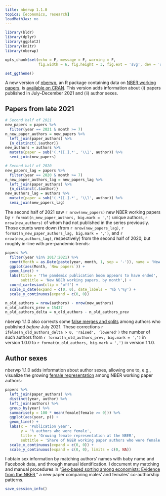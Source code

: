 ```yaml
---
title: nberwp 1.1.0
topics: [economics, research]
loadMathJax: no
---
```


```r
library(bldr)
library(dplyr)
library(ggplot2)
library(knitr)
library(nberwp)

opts_chunk$set(echo = F, message = F, warning = F,
               fig.width = 6, fig.height = 3, fig.ext = 'svg', dev = 'svg')

set_ggtheme()
```

A new version of [nberwp](https://github.com/bldavies/nberwp), an R package containing data on [NBER working papers](https://www.nber.org/papers), is [available on CRAN](https://cran.r-project.org/package=nberwp).
This version adds information about (i) papers published in July--December 2021 and (ii) author sexes.

## Papers from late 2021

```r
# Second half of 2021
new_papers = papers %>%
  filter(year == 2021 & month >= 7)
n_new_paper_authors = new_papers %>%
  left_join(paper_authors) %>%
  {n_distinct(.$author)}
new_authors = authors %>%
  mutate(paper = sub('(.*)[.].*', '\\1', author)) %>%
  semi_join(new_papers)

# Second half of 2020
new_papers_lag = papers %>%
  filter(year == 2020 & month >= 7)
n_new_paper_authors_lag = new_papers_lag %>%
  left_join(paper_authors) %>%
  {n_distinct(.$author)}
new_authors_lag = authors %>%
  mutate(paper = sub('(.*)[.].*', '\\1', author)) %>%
  semi_join(new_papers_lag)
```

The second half of 2021 saw `r nrow(new_papers)` new NBER working papers by `r format(n_new_paper_authors, big.mark = ',')` unique authors, `r nrow(new_authors)` of whom had not published in the series previously.
Those counts were down (from `r nrow(new_papers_lag)`, `r format(n_new_paper_authors_lag, big.mark = ',')`, and `r nrow(new_authors_lag)`, respectively) from the second half of 2020, but roughly in-line with pre-pandemic trends:

```r
papers %>%
  filter(year %in% 2017:2021) %>%
  count(Month = as.Date(paste(year, month, 1, sep = '-')), name = 'New papers') %>%
  ggplot(aes(Month, `New papers`)) +
  geom_line() +
  labs(title = 'The pandemic publication boom appears to have ended',
       subtitle = 'New NBER working papers, by month',) +
  coord_cartesian(clip = 'off') +
  scale_x_date(expand = c(0, 0), date_labels = '%b \'%y') +
  scale_y_continuous(expand = c(0, 0))
```

```r
n_old_authors = nrow(authors) - nrow(new_authors)
n_old_authors_prev = 15437
n_old_authors_delta = n_old_authors - n_old_authors_prev
```

nberwp 1.1.0 also corrects some [false merges and splits](/blog/nber-co-authorships/) among authors who published *before* July 2021.
These corrections `r ifelse(n_old_authors_delta > 0, 'raised', 'lowered')` the number of such authors from `r format(n_old_authors_prev, big.mark = ',')` in version 1.0.0 to `r format(n_old_authors, big.mark = ',')` in version 1.1.0.

## Author sexes

nberwp 1.1.0 adds information about author sexes, allowing one to, e.g., visualize the growing [female representation](/blog/female-representation-collaboration-nber/) among NBER working paper authors:

```r
papers %>%
  left_join(paper_authors) %>%
  distinct(year, author) %>%
  left_join(authors) %>%
  group_by(year) %>%
  summarise(p = 100 * mean(female[female >= 0])) %>%
  ggplot(aes(year, p)) +
  geom_line() +
  labs(x = 'Publication year',
       y = '% authors who were female',
       title = 'Growing female representation at the NBER',
       subtitle = 'Share of NBER working paper authors who were female, by publication year') +
  scale_x_continuous(expand = c(0, 0)) +
  scale_y_continuous(expand = c(0, 0), limits = c(0, NA))
```

I obtain sex information by matching authors' names with baby name and Facebook data, and through manual identification.
I document my matching and manual procedures in "[Sex-based sorting among economists: Evidence from the NBER](https://doi.org/10.31235/osf.io/zeb7a)," a new paper comparing males' and females' co-authorship patterns.

```r
save_session_info()
```
